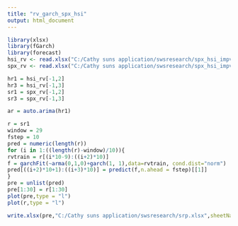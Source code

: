 ---
title: "rv_garch_spx_hsi"
output: html_document
---

```{r}
library(xlsx)
library(fGarch)
library(forecast)
hsi_rv <- read.xlsx("C:/Cathy suns application/swsresearch/spx_hsi_impv_rv.xlsx",2,header=FALSE)
spx_rv <- read.xlsx("C:/Cathy suns application/swsresearch/spx_hsi_impv_rv.xlsx",3,header=FALSE)
```
```{r}
hr1 = hsi_rv[-1,2]
hr3 = hsi_rv[-1,3]
sr1 = spx_rv[-1,2]
sr3 = spx_rv[-1,3]

ar = auto.arima(hr1)
```


```{r}
r = sr1
window = 29
fstep = 10
pred = numeric(length(r))
for (i in 1:((length(r)-window)/10)){
rvtrain = r[(i*10-9):((i+2)*10)]
f = garchFit(~arma(0,1,0)+garch(1, 1),data=rvtrain, cond.dist="norm")
pred[((i+2)*10+1):((i+3)*10)] = predict(f,n.ahead = fstep)[[1]]
}
pre = unlist(pred)
pre[1:30] = r[1:30]
plot(pre,type = "l")
plot(r,type = "l")
```

```{r}
write.xlsx(pre,"C:/Cathy suns application/swsresearch/srp.xlsx",sheetName = "p1")
```

